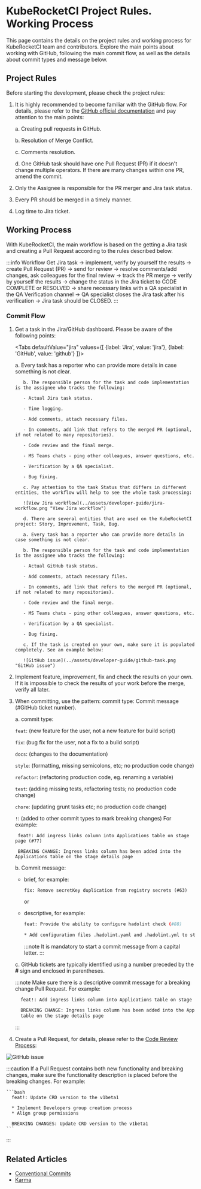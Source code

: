 
# KubeRocketCI Project Rules. Working Process

This page contains the details on the project rules and working process for KubeRocketCI team and contributors. Explore the main points about working with GitHub, following the main commit flow, as well as the details about commit types and message below.

## Project Rules

Before starting the development, please check the project rules:

1. It is highly recommended to become familiar with the GitHub flow. For details, please refer to the [GitHub official documentation](https://docs.github.com/en/get-started/using-github/github-flow) and pay attention to the main points:

    a. Creating pull requests in GitHub.

    b. Resolution of Merge Conflict.

    c. Comments resolution.

    d. One GitHub task should have one Pull Request (PR) if it doesn't change multiple operators. If there are many changes within one PR, amend the commit.

2. Only the Assignee is responsible for the PR merger and Jira task status.

3. Every PR should be merged in a timely manner.

4. Log time to Jira ticket.

## Working Process

With KubeRocketCI, the main workflow is based on the getting a Jira task and creating a Pull Request according to the rules described below.

:::info Workflow
  Get Jira task → implement, verify by yourself the results → create Pull Request (PR) → send for review → resolve comments/add changes, ask colleagues for the final review → track the PR merge → verify by yourself the results → change the status in the Jira ticket to CODE COMPLETE or RESOLVED → share necessary links with a QA specialist in the QA Verification channel → QA specialist closes the Jira task after his verification → Jira task should be CLOSED.
:::

### Commit Flow

1. Get a task in the Jira/GitHub dashboard. Please be aware of the following points:

    <Tabs
      defaultValue="jira"
      values={[
        {label: 'Jira', value: 'jira'},
        {label: 'GitHub', value: 'github'}
      ]}>

      <TabItem value="jira">
          a. Every task has a reporter who can provide more details in case something is not clear.

          b. The responsible person for the task and code implementation is the assignee who tracks the following:

          - Actual Jira task status.

          - Time logging.

          - Add comments, attach necessary files.

          - In comments, add link that refers to the merged PR (optional, if not related to many repositories).

          - Code review and the final merge.

          - MS Teams chats - ping other colleagues, answer questions, etc.

          - Verification by a QA specialist.

          - Bug fixing.

          c. Pay attention to the task Status that differs in different entities, the workflow will help to see the whole task processing:

          ![View Jira workflow](../assets/developer-guide/jira-workflow.png "View Jira workflow")

          d. There are several entities that are used on the KubeRocketCI project: Story, Improvement, Task, Bug.
      </TabItem>

      <TabItem value="github">

          a. Every task has a reporter who can provide more details in case something is not clear.

          b. The responsible person for the task and code implementation is the assignee who tracks the following:

          - Actual GitHub task status.

          - Add comments, attach necessary files.

          - In comments, add link that refers to the merged PR (optional, if not related to many repositories).

          - Code review and the final merge.

          - MS Teams chats - ping other colleagues, answer questions, etc.

          - Verification by a QA specialist.

          - Bug fixing.

          c. If the task is created on your own, make sure it is populated completely. See an example below:

          ![GitHub issue](../assets/developer-guide/github-task.png "GitHub issue")
      </TabItem>
    </Tabs>

2. Implement feature, improvement, fix and check the results on your own. If it is impossible to check the results of your work before the merge, verify all later.

3. When committing, use the pattern: commit type: Commit message (#GitHub ticket number).

    a. commit type:

    `feat`: (new feature for the user, not a new feature for build script)

    `fix`: (bug fix for the user, not a fix to a build script)

    `docs`: (changes to the documentation)

    `style`: (formatting, missing semicolons, etc; no production code change)

    `refactor`: (refactoring production code, eg. renaming a variable)

    `test`: (adding missing tests, refactoring tests; no production code change)

    `chore`: (updating grunt tasks etc; no production code change)

    `!`: (added to other commit types to mark breaking changes) For example:

        feat!: Add ingress links column into Applications table on stage page (#77)

        BREAKING CHANGE: Ingress links column has been added into the Applications table on the stage details page

    b. Commit message:

    * brief, for example:

      ``fix: Remove secretKey duplication from registry secrets (#63)``

      or

    * descriptive, for example:

      ```bash
      feat: Provide the ability to configure hadolint check (#88)

      * Add configuration files .hadolint.yaml and .hadolint.yml to stash
      ```

      :::note
        It is mandatory to start a commit message from a capital letter.
      :::

    c. GitHub tickets are typically identified using a number preceded by the **#** sign and enclosed in parentheses.

    :::note
      Make sure there is a descriptive commit message for a breaking change Pull Request. For example:

      ```bash
        feat!: Add ingress links column into Applications table on stage page (#77)
    
        BREAKING CHANGE: Ingress links column has been added into the Applications
        table on the stage details page
      ```
    :::

4. Create a Pull Request, for details, please refer to the [Code Review Process](https://docs.github.com/en/pull-requests/collaborating-with-pull-requests/reviewing-changes-in-pull-requests/about-pull-request-reviews):

  ![GitHub issue](../assets/developer-guide/merge_request.png "GitHub issue")

  :::caution
    If a Pull Request contains both new functionality and breaking changes, make sure the functionality description is placed before the breaking changes. For example:

    ```bash
      feat!: Update CRD version to the v1beta1

      * Implement Developers group creation process
      * Align group permissions

      BREAKING CHANGES: Update CRD version to the v1beta1
    ```
  :::

## Related Articles

* [Conventional Commits](https://www.conventionalcommits.org/)
* [Karma](http://karma-runner.github.io/1.0/dev/git-commit-msg.html)
